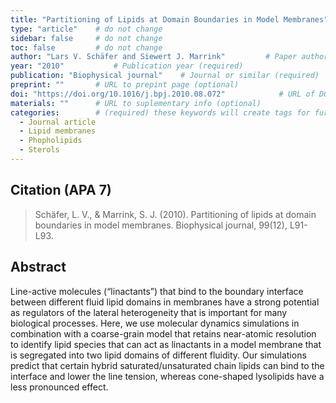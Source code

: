 ```yaml
---
title: "Partitioning of Lipids at Domain Boundaries in Model Membranes"          # Paper title (required)
type: "article"    # do not change
sidebar: false     # do not change
toc: false         # do not change
author: "Lars V. Schäfer and Siewert J. Marrink"         # Paper authors (required)
year: "2010"           # Publication year (required)
publication: "Biophysical journal"    # Journal or similar (required)
preprint: ""       # URL to prepint page (optional)  
doi: "https://doi.org/10.1016/j.bpj.2010.08.072"            # URL of DOI (required)  
materials: ""      # URL to suplementary info (optional)
categories:        # (required) these keywords will create tags for further filtering. 
  - Journal article
  - Lipid membranes
  - Phopholipids
  - Sterols
---
```


<!-- 
The info below is just an example. 

Both fields are required and they have to be replaced with the respective info for each paper. 

Please notice the `> ` symbol before the citation, it gives it additional styling.  
-->

## Citation (APA 7)      

> Schäfer, L. V., & Marrink, S. J. (2010). Partitioning of lipids at domain boundaries in model membranes. Biophysical journal, 99(12), L91-L93.

## Abstract

Line-active molecules (“linactants”) that bind to the boundary interface between different fluid lipid domains in membranes have a strong potential as regulators of the lateral heterogeneity that is important for many biological processes. Here, we use molecular dynamics simulations in combination with a coarse-grain model that retains near-atomic resolution to identify lipid species that can act as linactants in a model membrane that is segregated into two lipid domains of different fluidity. Our simulations predict that certain hybrid saturated/unsaturated chain lipids can bind to the interface and lower the line tension, whereas cone-shaped lysolipids have a less pronounced effect.